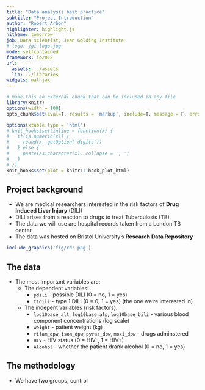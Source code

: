 ```yaml
---
title: "Data analysis best practice"
subtitle: "Project Introduction"
author: "Robert Arbon"
highlighter: highlight.js
hitheme: tomorrow
job: Data scientist, Jean Golding Institute
# logo: jgi-logo.jpg
mode: selfcontained
framework: io2012
url:
  assets: ../assets
  lib: ../libraries
widgets: mathjax
---
```


```r
# make this an external chunk that can be included in any file
library(knitr)
options(width = 100)
opts_chunk$set(eval=T, results = 'markup', include=T, message = F, error = F, warning = F, comment = NA, fig.align = 'center', dpi = 100, tidy = F, cache.path = '.cache/', fig.path = 'fig/')

options(xtable.type = 'html')
# knit_hooks$set(inline = function(x) {
#   if(is.numeric(x)) {
#     round(x, getOption('digits'))
#   } else {
#     paste(as.character(x), collapse = ', ')
#   }
# })
knit_hooks$set(plot = knitr:::hook_plot_html)
```

## Project background

* We are medical researchers interested in the risk factors of **Drug Induced Liver Injury** (DILI)
* DILI arises from a reaction to drugs to treat Tuberculosis (TB)
* The data we will use are hospital records taken from a London TB center. 
* The data was hosted on Bristol University's **Research Data Repository**

```r
include_graphics('fig/rdr.png')
```

## The data

* The most important variables are: 
  * The dependent variables: 
    * `pdili` - possible DILI (0 = no, 1 = yes)
    * `t1dili` - type 1 DILI (0 = 0, 1 = yes) (the one we're interested in)
  * The indepent variables (risk factors):
    * `log10base_alt`, `log10base_alp`, `log10base_bili` - various blood component concentrations (log scale)
    * `weight` - patient weight (kg)
    * `rifam_dpw`, `ison_dpw`, `pyraz_dpw`, `moxi_dpw` - drugs adminstered
    * `HIV` - HIV status (0 = HIV-, 1 = HIV+)
    * `Alcohol` - whether the patient drank alcohol (0 = no, 1 = yes)

## The methodology

* We have two groups, control